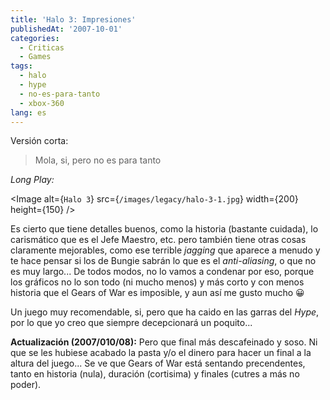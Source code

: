 ```yaml
---
title: 'Halo 3: Impresiones'
publishedAt: '2007-10-01'
categories:
  - Criticas
  - Games
tags:
  - halo
  - hype
  - no-es-para-tanto
  - xbox-360
lang: es
---
```


Versión corta:

> Mola, si, pero no es para tanto

_Long Play:_

<Image
  alt={`Halo 3`}
  src={`/images/legacy/halo-3-1.jpg`}
  width={200}
  height={150}
/>

Es cierto que tiene detalles buenos, como la historia (bastante cuidada), lo carismático que es el Jefe Maestro, etc. pero también tiene otras cosas claramente mejorables, como ese terrible _jagging_ que aparece a menudo y te hace pensar si los de Bungie sabrán lo que es el _anti-aliasing_, o que no es muy largo... De todos modos, no lo vamos a condenar por eso, porque los gráficos no lo son todo (ni mucho menos) y más corto y con menos historia que el Gears of War es imposible, y aun así me gusto mucho 😀

Un juego muy recomendable, si, pero que ha caido en las garras del _Hype_, por lo que yo creo que siempre decepcionará un poquito...

**Actualización (2007/010/08):** Pero que final más descafeinado y soso. Ni que se les hubiese acabado la pasta y/o el dinero para hacer un final a la altura del juego... Se ve que Gears of War está sentando precendentes, tanto en historia (nula), duración (cortisima) y finales (cutres a más no poder).
